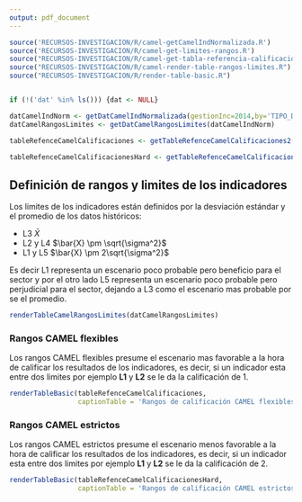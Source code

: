 ```yaml
---
output: pdf_document
---
```


```r
source('RECURSOS-INVESTIGACION/R/camel-getCamelIndNormalizada.R')
source('RECURSOS-INVESTIGACION/R/camel-get-limites-rangos.R')
source("RECURSOS-INVESTIGACION/R/camel-get-tabla-referencia-calificaciones.R")
source("RECURSOS-INVESTIGACION/R/camel-render-table-rangos-limites.R")
source("RECURSOS-INVESTIGACION/R/render-table-basic.R")


if (!('dat' %in% ls())) {dat <- NULL}

datCamelIndNorm <- getDatCamelIndNormalizada(gestionInc=2014,by='TIPO_DE_ENTIDAD', dat=dat)
datCamelRangosLimites <- getDatCamelRangosLimites(datCamelIndNorm)

tableRefenceCamelCalificaciones <- getTableRefenceCamelCalificaciones2()

tableRefenceCamelCalificacionesHard <- getTableRefenceCamelCalificaciones2(calificadorDuro = TRUE)
```

## Definición de rangos y limites de los indicadores

Los limites de los indicadores están definidos por la desviación estándar y el promedio de los datos históricos:

- L3 $\bar{X}$
- L2 y L4 $\bar{X} \pm \sqrt{\sigma^2}$
- L1 y L5 $\bar{X} \pm 2\sqrt{\sigma^2}$

Es decir L1 representa un escenario poco probable pero beneficio para el sector y por el otro lado L5 representa un escenario poco probable pero perjudicial para el sector, dejando a L3 como el escenario mas probable por se el promedio.


```r
renderTableCamelRangosLimites(datCamelRangosLimites)
```

### Rangos CAMEL flexibles

Los rangos CAMEL flexibles presume el escenario mas favorable a la hora de calificar los resultados de los indicadores, es decir, si un indicador esta entre dos limites por ejemplo **L1** y **L2** se le da la calificación de 1.

```r
renderTableBasic(tableRefenceCamelCalificaciones, 
                 captionTable = 'Rangos de calificación CAMEL flexibles')
```

### Rangos CAMEL estrictos

Los rangos CAMEL estrictos presume el escenario menos favorable a la hora de calificar los resultados de los indicadores, es decir, si un indicador esta entre dos limites por ejemplo **L1** y **L2** se le da la calificación de 2.

```r
renderTableBasic(tableRefenceCamelCalificacionesHard, 
                 captionTable = 'Rangos de calificación CAMEL estrictos')
```
